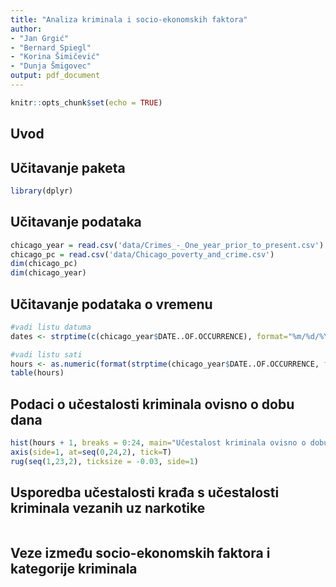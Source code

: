 ```yaml
---
title: "Analiza kriminala i socio-ekonomskih faktora"
author:
- "Jan Grgić"
- "Bernard Spiegl"
- "Korina Šimičević"
- "Dunja Šmigovec"
output: pdf_document
---
```


```r
knitr::opts_chunk$set(echo = TRUE)
```

## Uvod

## Učitavanje paketa

```r
library(dplyr)
```

## Učitavanje podataka

```r
chicago_year = read.csv('data/Crimes_-_One_year_prior_to_present.csv')
chicago_pc = read.csv('data/Chicago_poverty_and_crime.csv')
dim(chicago_pc)
dim(chicago_year)
```

## Učitavanje podataka o vremenu

```r
#vadi listu datuma
dates <- strptime(c(chicago_year$DATE..OF.OCCURRENCE), format="%m/%d/%Y %H:%M:%S %p", tz="America/Chicago")

#vadi listu sati
hours <- as.numeric(format(strptime(chicago_year$DATE..OF.OCCURRENCE, format="%m/%d/%Y %I:%M:%S %p", tz="America/Chicago"), format="%H"))
table(hours)
```

## Podaci o učestalosti kriminala ovisno o dobu dana

```r
hist(hours + 1, breaks = 0:24, main="Učestalost kriminala ovisno o dobu dana", xlab="Sat u danu", ylab="Frekvencija", col="light blue", xaxt='n')
axis(side=1, at=seq(0,24,2), tick=T)
rug(seq(1,23,2), ticksize = -0.03, side=1)
```

## Usporedba učestalosti krađa s učestalosti kriminala vezanih uz narkotike

```r
```

## Veze između socio-ekonomskih faktora i kategorije kriminala

```r
```